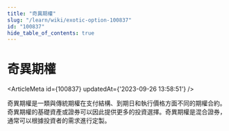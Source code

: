 ```yaml
---
title: "奇異期權"
slug: "/learn/wiki/exotic-option-100837"
id: "100837"
hide_table_of_contents: true
---
```



# 奇異期權

<ArticleMeta id={100837} updatedAt={'2023-09-26 13:58:51'} />
<div className='border-solid border-b border-t-0 my-4 border-[var(--ifm-color-gray-300)]' />

奇異期權是一類與傳統期權在支付結構、到期日和執行價格方面不同的期權合約。奇異期權的基礎資產或證券可以因此提供更多的投資選擇。奇異期權是混合證券，通常可以根據投資者的需求進行定製。
